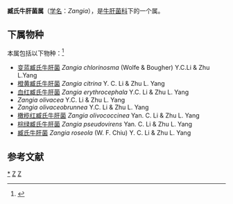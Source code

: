 {{Automatic Taxobox
| taxon = Zangia
| authority = [[李艳春|Yan C. Li]] & [[杨祝良|Zhu L. Yang]], 2011
}}

'''臧氏牛肝菌属'''（[[学名|学名]]：''Zangia''），是[[牛肝菌科|牛肝菌科]]下的一个属。

==下属物种==
本属包括以下物种：<ref>{{cite web |title=Zangia Y.C.Li & Zhu L.Yang, 2011 |url=https://www.gbif.org/species/7768658 |website=GBIF}}</ref>
* [[变蓝臧氏牛肝菌|变蓝臧氏牛肝菌]] ''Zangia chlorinosma'' (Wolfe & Bougher) Y.C.Li & Zhu L.Yang
* [[橙黄臧氏牛肝菌|橙黄臧氏牛肝菌]] ''Zangia citrina'' Y. C. Li & Zhu L. Yang
* [[血红臧氏牛肝菌|血红臧氏牛肝菌]] ''Zangia erythrocephala'' Y.C. Li & Zhu L. Yang
* ''Zangia olivacea'' Y.C. Li & Zhu L. Yang
* ''Zangia olivaceobrunnea'' Y.C. Li & Zhu L. Yang
* [[橄榄红臧氏牛肝菌|橄榄红臧氏牛肝菌]] ''Zangia olivococcinea'' Yan. C. Li & Zhu L. Yang
* [[棕绿臧氏牛肝菌|棕绿臧氏牛肝菌]] ''Zangia pseudovirens'' Yan. C. Li & Zhu L. Yang
* [[臧氏牛肝菌|臧氏牛肝菌]] ''Zangia roseola'' (W. F. Chiu) Y. C. Li & Zhu L. Yang

== 参考文献 ==
{{Reflist}}

{{taxonbar}}
[[Category:_臧氏牛肝菌属|*]]
[[Category:_牛肝菌科|Z]]
[[Category:_2011年描述的分类群|Z]]